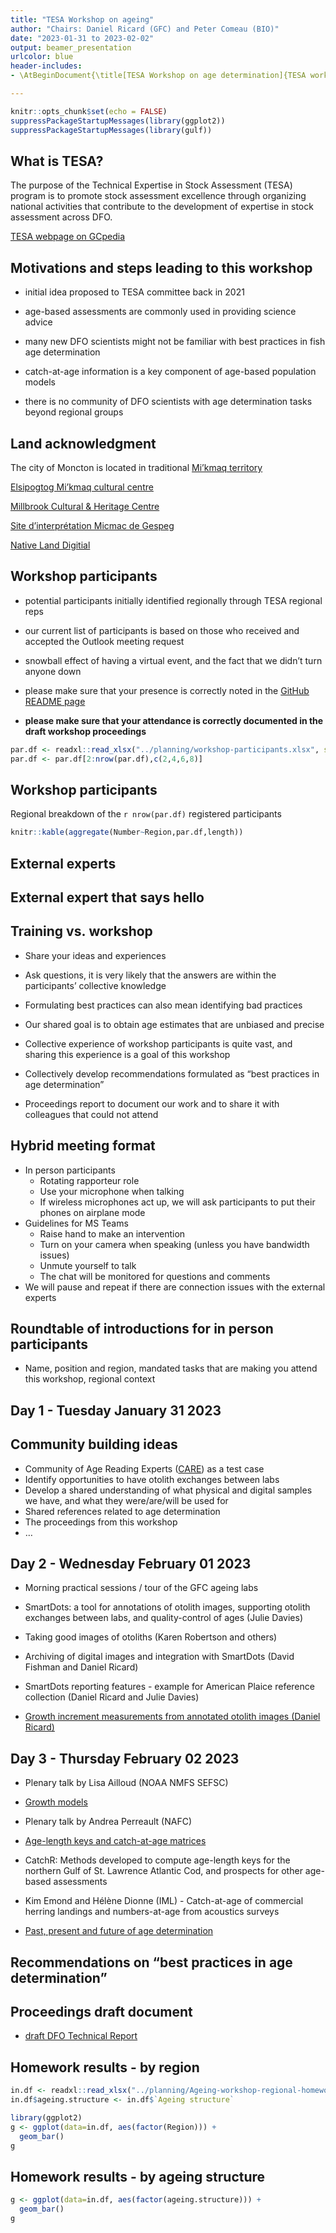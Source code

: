 ```yaml
---
title: "TESA Workshop on ageing"
author: "Chairs: Daniel Ricard (GFC) and Peter Comeau (BIO)"
date: "2023-01-31 to 2023-02-02"
output: beamer_presentation
urlcolor: blue
header-includes:
- \AtBeginDocument{\title[TESA Workshop on age determination]{TESA workshop - Best practices in age determination}}

---
```


```r
knitr::opts_chunk$set(echo = FALSE)
suppressPackageStartupMessages(library(ggplot2))
suppressPackageStartupMessages(library(gulf))
```

## What is TESA?

The purpose of the Technical Expertise in Stock Assessment (TESA) program is to promote stock assessment excellence through organizing national activities that contribute to the development of expertise in stock assessment across DFO.
 
[TESA webpage on GCpedia](https://www.gcpedia.gc.ca/wiki/DFO_Science_TESA_ETES)

## Motivations and steps leading to this workshop

- initial idea proposed to TESA committee back in 2021
- age-based assessments are commonly used in providing science advice
- many new DFO scientists might not be familiar with best practices in fish age determination
- catch-at-age information is a key component of age-based population models

- there is no community of DFO scientists with age determination tasks beyond regional groups


## Land acknowledgment

The city of Moncton is located in traditional [Mi'kmaq territory](https://native-land.ca/maps/territories/mikmaq/)

[Elsipogtog Mi'kmaq cultural centre](https://heritagepathtour.com/)

[Millbrook Cultural & Heritage Centre](https://www.millbrookheritagecentre.ca/)

[Site d’interprétation Micmac de Gespeg](http://www.micmacgespeg.ca/)

[Native Land Digitial](https://native-land.ca/)


## Workshop participants

- potential participants initially identified regionally through TESA regional reps
- our current list of participants is based on those who received and accepted the Outlook meeting request
- snowball effect of having a virtual event, and the fact that we didn't turn anyone down
- please make sure that your presence is correctly noted in the [GitHub README page](https://github.com/TESA-workshops/ageing-best-practices-2023)

- __please make sure that your attendance is correctly documented in the draft workshop proceedings__


```r
par.df <- readxl::read_xlsx("../planning/workshop-participants.xlsx", sheet = "for-README", skip=1)
par.df <- par.df[2:nrow(par.df),c(2,4,6,8)]
```

## Workshop participants
Regional breakdown of the `r nrow(par.df)` registered participants 

```r
knitr::kable(aggregate(Number~Region,par.df,length))
```

## External experts
\includegraphics[width=0.55\textwidth]{./images/julie.png}

\includegraphics[width=1.0\textwidth]{./images/lisa.png}

## External expert that says hello

\begin{columns}
\column{0.3\textwidth}
\begin{small}
\noindent
Hi Dan and Peter,

As you can see from these photos, I am having a miserable time here, so the least you can do is to toast me in my time of despair...

All the best,

Steve
\end{small}
\column{0.7\textwidth}
\begin{center}
\includegraphics[width=0.8\textwidth]{./images/campana.png}
\includegraphics[width=0.65\textwidth]{./images/campana2.png}
\end{center}

\end{columns}

## Training vs. workshop

- Share your ideas and experiences
- Ask questions, it is very likely that the answers are within the participants' collective knowledge 
- Formulating best practices can also mean identifying bad practices
- Our shared goal is to obtain age estimates that are unbiased and precise

- Collective experience of workshop participants is quite vast, and sharing this experience is a goal of this workshop
- Collectively develop recommendations formulated as "best practices in age determination"
- Proceedings report to document our work and to share it with colleagues that could not attend

## Hybrid meeting format

- In person participants
  - Rotating rapporteur role
  - Use your microphone when talking
  - If wireless microphones act up, we will ask participants to put their phones on airplane mode
  
- Guidelines for MS Teams 
  - Raise hand to make an intervention
  - Turn on your camera when speaking (unless you have bandwidth issues)
  - Unmute yourself to talk
  - The chat will be monitored for questions and comments

- We will pause and repeat if there are connection issues with the external experts

## Roundtable of introductions for in person participants

- Name, position and region, mandated tasks that are making you attend this workshop, regional context

## Day 1 - Tuesday January 31 2023

\begin{tiny}
\begin{itemize}
\item{Basics of age determination by Peter Comeau (BIO)}
\item{Opening remarks by Julie Davies}
\item{\href{./preparation-storage-inventory.pdf}{Obtaining and cataloguing otoliths, preparation, storage and inventory}}

\item{Plenary talk by Tracey Loewen and Rick Wastle (DFO Central and Arctic)}

\item{Plenary talk by Stephen Wischniowski (DFO Pacific)}

\item{\href{./validation-verification-calibration.pdf}{Validation, calibration and verification}}

\item{Age determination in a production ageing environment}
  \begin{itemize}
  \begin{tiny}
  \item{Kim Emond and Hélène Dionne (IML) - Age determination of Atlantic Herring in the Québec region}
  \item{Sylvie Robichaud and Karen Robertson (GFC) - Age determination of Atlantic Herring in the Gulf region}
  \item{Tania Davignon-Burton (BIO) - Reconciling dreams, expectations and reality in a production ageing environment}
  \end{tiny}
  \end{itemize}

\item{Steps towards establishing a sclerochronology community within DFO}
\end{itemize}
\end{tiny}

##

\begin{center}
\includegraphics[width=1.0\textwidth]{./images/nice-background.png}
\end{center}


## Community building ideas

- Community of Age Reading Experts ([CARE](https://care.psmfc.org/)) as a test case
- Identify opportunities to have otolith exchanges between labs
- Develop a shared understanding of what physical and digital samples we have, and what they were/are/will be used for
- Shared references related to age determination
- The proceedings from this workshop
- ...


## Day 2 - Wednesday February 01 2023

- Morning practical sessions / tour of the GFC ageing labs

- SmartDots: a tool for annotations of otolith images, supporting otolith exchanges between labs, and quality-control of ages (Julie Davies)

- Taking good images of otoliths (Karen Robertson and others)

- Archiving of digital images and integration with SmartDots (David Fishman and Daniel Ricard)

- SmartDots reporting features - example for American Plaice reference collection (Daniel Ricard and Julie Davies)

- [Growth increment measurements from annotated otolith images (Daniel Ricard)](images-SmartDots-increments.pdf)


## Day 3 - Thursday February 02 2023

- Plenary talk by Lisa Ailloud (NOAA NMFS SEFSC)

- [Growth models](./growth-models.pdf)

- Plenary talk by Andrea Perreault (NAFC)

- [Age-length keys and catch-at-age matrices](./age-length-keys.pdf)

- CatchR: Methods developed to compute age-length keys for the northern Gulf of St. Lawrence Atlantic Cod, and prospects for other age-based assessments

- Kim Emond and Hélène Dionne (IML) - Catch-at-age of commercial herring landings and numbers-at-age from acoustics surveys

- [Past, present and future of age determination](./past-present-future.pdf)

## Recommendations on "best practices in age determination"


## Proceedings draft document

- [draft DFO Technical Report](../proceedings/_book/techreport-english.pdf)

## Homework results - by region

```r
in.df <- readxl::read_xlsx("../planning/Ageing-workshop-regional-homework-all-regions.xlsx", skip=3)
in.df$ageing.structure <- in.df$`Ageing structure`
```

```r
library(ggplot2)
g <- ggplot(data=in.df, aes(factor(Region))) +
  geom_bar()
g
```

## Homework results - by ageing structure

```r
g <- ggplot(data=in.df, aes(factor(ageing.structure))) +
  geom_bar()
g
```
